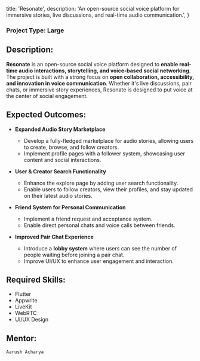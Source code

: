 
  title: 'Resonate',
  description:
    'An open-source social voice platform for immersive stories, live discussions, and real-time audio communication.',
}


### Project Type: Large

## Description:

**Resonate** is an open-source social voice platform designed to **enable real-time audio interactions, storytelling, and voice-based social networking**. The project is built with a strong focus on **open collaboration, accessibility, and innovation in voice communication**. Whether it's live discussions, pair chats, or immersive story experiences, Resonate is designed to put voice at the center of social engagement.

## Expected Outcomes:

- **Expanded Audio Story Marketplace**  
  - Develop a fully-fledged marketplace for audio stories, allowing users to create, browse, and follow creators.
  - Implement profile pages with a follower system, showcasing user content and social interactions.

- **User & Creator Search Functionality**  
  - Enhance the explore page by adding user search functionality.
  - Enable users to follow creators, view their profiles, and stay updated on their latest audio stories.

- **Friend System for Personal Communication**  
  - Implement a friend request and acceptance system.
  - Enable direct personal chats and voice calls between friends.

- **Improved Pair Chat Experience**  
  - Introduce a **lobby system** where users can see the number of people waiting before joining a pair chat.
  - Improve UI/UX to enhance user engagement and interaction.

## Required Skills:

- Flutter  
- Appwrite  
- LiveKit  
- WebRTC  
- UI/UX Design  

## Mentor:

`Aarush Acharya`
